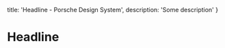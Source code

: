 
  title: 'Headline - Porsche Design System',
  description: 'Some description'
}

# Headline <ComponentStatus tagName="p-headline"></ComponentStatus>
